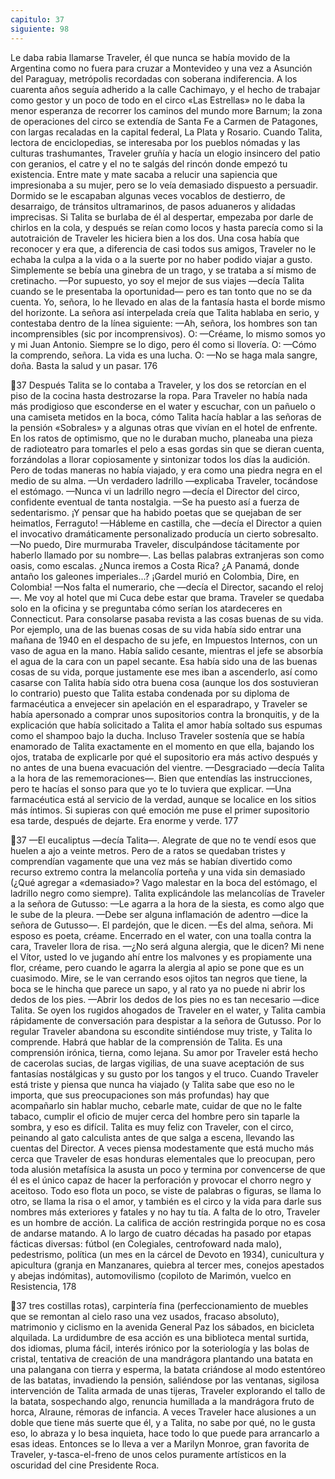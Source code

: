 ```yaml
---
capitulo: 37
siguiente: 98
---
```


Le daba rabia llamarse Traveler, él que nunca se había movido de la
Argentina como no fuera para cruzar a Montevideo y una vez a Asunción del
Paraguay, metrópolis recordadas con soberana indiferencia. A los cuarenta años
seguía adherido a la calle Cachimayo, y el hecho de trabajar como gestor y un
poco de todo en el circo «Las Estrellas» no le daba la menor esperanza de
recorrer los caminos del mundo more Barnum; la zona de operaciones del circo se
extendía de Santa Fe a Carmen de Patagones, con largas recaladas en la capital
federal, La Plata y Rosario. Cuando Talita, lectora de enciclopedias, se interesaba
por los pueblos nómadas y las culturas trashumantes, Traveler gruñía y hacía un
elogio insincero del patio con geranios, el catre y el no te salgás del rincón donde
empezó tu existencia. Entre mate y mate sacaba a relucir una sapiencia que
impresionaba a su mujer, pero se lo veía demasiado dispuesto a persuadir.
Dormido se le escapaban algunas veces vocablos de destierro, de desarraigo, de
tránsitos ultramarinos, de pasos aduaneros y alidadas imprecisas. Si Talita se
burlaba de él al despertar, empezaba por darle de chirlos en la cola, y después se
reían como locos y hasta parecía como si la autotraición de Traveler les hiciera
bien a los dos. Una cosa había que reconocer y era que, a diferencia de casi todos
sus amigos, Traveler no le echaba la culpa a la vida o a la suerte por no haber
podido viajar a gusto. Simplemente se bebía una ginebra de un trago, y se trataba
a sí mismo de cretinacho.
—Por supuesto, yo soy el mejor de sus viajes —decía Talita cuando se le
presentaba la oportunidad— pero es tan tonto que no se da cuenta. Yo, señora, lo
he llevado en alas de la fantasía hasta el borde mismo del horizonte.
La señora así interpelada creía que Talita hablaba en serio, y contestaba
dentro de la línea siguiente:
—Ah, señora, los hombres son tan incomprensibles (sic por incomprensivos).
O:
—Créame, lo mismo somos yo y mi Juan Antonio. Siempre se lo digo, pero él
como si llovería.
O:
—Cómo la comprendo, señora. La vida es una lucha.
O:
—No se haga mala sangre, doña. Basta la salud y un pasar.
176

37
Después Talita se lo contaba a Traveler, y los dos se retorcían en el piso de la
cocina hasta destrozarse la ropa. Para Traveler no había nada más prodigioso
que esconderse en el water y escuchar, con un pañuelo o una camiseta metidos
en la boca, cómo Talita hacía hablar a las señoras de la pensión «Sobrales» y a
algunas otras que vivían en el hotel de enfrente. En los ratos de optimismo, que
no le duraban mucho, planeaba una pieza de radioteatro para tomarles el pelo a
esas gordas sin que se dieran cuenta, forzándolas a llorar copiosamente y
sintonizar todos los días la audición. Pero de todas maneras no había viajado, y
era como una piedra negra en el medio de su alma.
—Un verdadero ladrillo —explicaba Traveler, tocándose el estómago.
—Nunca vi un ladrillo negro —decía el Director del circo, confidente eventual
de tanta nostalgia.
—Se ha puesto así a fuerza de sedentarismo. ¡Y pensar que ha habido poetas
que se quejaban de ser heimatlos, Ferraguto!
—Hábleme en castilla, che —decía el Director a quien el invocativo
dramáticamente personalizado producía un cierto sobresalto.
—No puedo, Dire murmuraba Traveler, disculpándose tácitamente por
haberlo llamado por su nombre—. Las bellas palabras extranjeras son como
oasis, como escalas. ¿Nunca iremos a Costa Rica? ¿A Panamá, donde antaño los
galeones imperiales...? ¡Gardel murió en Colombia, Dire, en Colombia!
—Nos falta el numerario, che —decía el Director, sacando el reloj—. Me voy al
hotel que mi Cuca debe estar que brama.
Traveler se quedaba solo en la oficina y se preguntaba cómo serían los
atardeceres en Connecticut. Para consolarse pasaba revista a las cosas buenas de
su vida. Por ejemplo, una de las buenas cosas de su vida había sido entrar una
mañana de 1940 en el despacho de su jefe, en Impuestos Internos, con un vaso de
agua en la mano. Había salido cesante, mientras el jefe se absorbía el agua de la
cara con un papel secante. Esa había sido una de las buenas cosas de su vida,
porque justamente ese mes iban a ascenderlo, así como casarse con Talita había
sido otra buena cosa (aunque los dos sostuvieran lo contrario) puesto que Talita
estaba condenada por su diploma de farmacéutica a envejecer sin apelación en el
esparadrapo, y Traveler se había apersonado a comprar unos supositorios contra
la bronquitis, y de la explicación que había solicitado a Talita el amor había
soltado sus espumas como el shampoo bajo la ducha. Incluso Traveler sostenía
que se había enamorado de Talita exactamente en el momento en que ella,
bajando los ojos, trataba de explicarle por qué el supositorio era más activo
después y no antes de una buena evacuación del vientre.
—Desgraciado —decía Talita a la hora de las rememoraciones—. Bien que
entendías las instrucciones, pero te hacías el sonso para que yo te lo tuviera que
explicar.
—Una farmacéutica está al servicio de la verdad, aunque se localice en los
sitios más íntimos. Si supieras con qué emoción me puse el primer supositorio
esa tarde, después de dejarte. Era enorme y verde.
177

37
—El eucaliptus —decía Talita—. Alegrate de que no te vendí esos que huelen
a ajo a veinte metros.
Pero de a ratos se quedaban tristes y comprendían vagamente que una vez
más se habían divertido como recurso extremo contra la melancolía porteña y
una vida sin demasiado (¿Qué agregar a «demasiado»? Vago malestar en la boca
del estómago, el ladrillo negro como siempre).
Talita explicándole las melancolías de Traveler a la señora de Gutusso:
—Le agarra a la hora de la siesta, es como algo que le sube de la pleura.
—Debe ser alguna inflamación de adentro —dice la señora de Gutusso—. El
pardejón, que le dicen.
—Es del alma, señora. Mi esposo es poeta, créame.
Encerrado en el water, con una toalla contra la cara, Traveler llora de risa.
—¿No será alguna alergia, que le dicen? Mi nene el Vítor, usted lo ve jugando
ahí entre los malvones y es propiamente una flor, créame, pero cuando le agarra
la alergia al apio se pone que es un cuasimodo. Mire, se le van cerrando esos
ojitos tan negros que tiene, la boca se le hincha que parece un sapo, y al rato ya
no puede ni abrir los dedos de los pies.
—Abrir los dedos de los pies no es tan necesario —dice Talita.
Se oyen los rugidos ahogados de Traveler en el water, y Talita cambia
rápidamente de conversación para despistar a la señora de Gutusso. Por lo
regular Traveler abandona su escondite sintiéndose muy triste, y Talita lo
comprende. Habrá que hablar de la comprensión de Talita. Es una comprensión
irónica, tierna, como lejana. Su amor por Traveler está hecho de cacerolas sucias,
de largas vigilias, de una suave aceptación de sus fantasías nostálgicas y su gusto
por los tangos y el truco. Cuando Traveler está triste y piensa que nunca ha
viajado (y Talita sabe que eso no le importa, que sus preocupaciones son más
profundas) hay que acompañarlo sin hablar mucho, cebarle mate, cuidar de que
no le falte tabaco, cumplir el oficio de mujer cerca del hombre pero sin taparle la
sombra, y eso es difícil. Talita es muy feliz con Traveler, con el circo, peinando al
gato calculista antes de que salga a escena, llevando las cuentas del Director. A
veces piensa modestamente que está mucho más cerca que Traveler de esas
honduras elementales que lo preocupan, pero toda alusión metafísica la asusta
un poco y termina por convencerse de que él es el único capaz de hacer la
perforación y provocar el chorro negro y aceitoso. Todo eso flota un poco, se
viste de palabras o figuras, se llama lo otro, se llama la risa o el amor, y también
es el circo y la vida para darle sus nombres más exteriores y fatales y no hay tu
tía.
A falta de lo otro, Traveler es un hombre de acción. La califica de acción
restringida porque no es cosa de andarse matando. A lo largo de cuatro décadas
ha pasado por etapas fácticas diversas: fútbol (en Colegiales, centrofoward nada
malo), pedestrismo, política (un mes en la cárcel de Devoto en 1934), cunicultura
y apicultura (granja en Manzanares, quiebra al tercer mes, conejos apestados y
abejas indómitas), automovilismo (copiloto de Marimón, vuelco en Resistencia,
178

37
tres costillas rotas), carpintería fina (perfeccionamiento de muebles que se
remontan al cielo raso una vez usados, fracaso absoluto), matrimonio y ciclismo
en la avenida General Paz los sábados, en bicicleta alquilada. La urdidumbre de
esa acción es una biblioteca mental surtida, dos idiomas, pluma fácil, interés
irónico por la soteriología y las bolas de cristal, tentativa de creación de una
mandrágora plantando una batata en una palangana con tierra y esperma, la
batata criándose al modo estentóreo de las batatas, invadiendo la pensión,
saliéndose por las ventanas, sigilosa intervención de Talita armada de unas
tijeras, Traveler explorando el tallo de la batata, sospechando algo, renuncia
humillada a la mandrágora fruto de horca, Alraune, rémoras de infancia. A veces
Traveler hace alusiones a un doble que tiene más suerte que él, y a Talita, no sabe
por qué, no le gusta eso, lo abraza y lo besa inquieta, hace todo lo que puede
para arrancarlo a esas ideas. Entonces se lo lleva a ver a Marilyn Monroe, gran
favorita de Traveler, y-tasca-el-freno de unos celos puramente artísticos en la
oscuridad del cine Presidente Roca.

